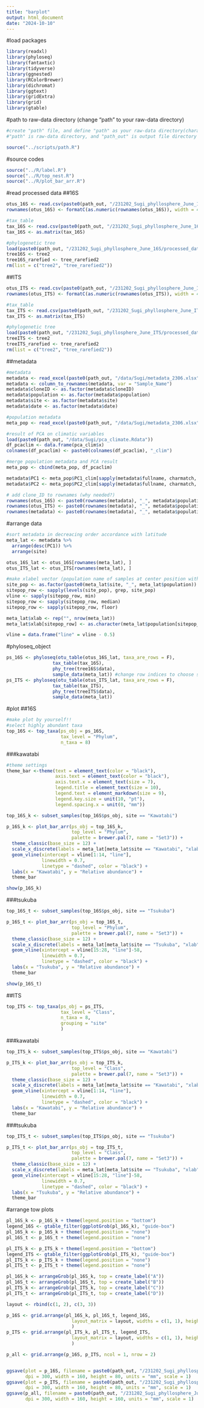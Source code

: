 ```yaml
---
title: "barplot"
output: html_document
date: "2024-10-10"
---
```


#load packages

```r
library(readxl)
library(phyloseq)
library(fantaxtic)
library(tidyverse)
library(ggnested)
library(RColorBrewer)
library(dichromat)
library(ggtext)
library(gridExtra)
library(grid)
library(gtable)
```

#path to raw-data directory (change "path" to your raw-data directory)

```r
#create "path" file, and define "path" as your raw-data directory(character vector) in the file
#"path" is raw-data directory, and "path_out" is output file directory

source("../scripts/path.R")
```

#source codes
```r
source("../R/label.R")
source("../R/top_nest.R")
source("../R/plot_bar_arr.R")
```

#read processed data
##16S

```r
otus_16S <- read.csv(paste0(path_out, "/231202_Sugi_phyllosphere_June_16S/processed_data/otus_data_16S.csv"), row.names = 1)
rownames(otus_16S) <- formatC(as.numeric(rownames(otus_16S)), width = 4, flag = "0") #add 0 to rownames

#tax_table
tax_16S <- read.csv(paste0(path_out, "/231202_Sugi_phyllosphere_June_16S/processed_data/tax_table2_16S.csv"), row.names = 1)
tax_16S <- as.matrix(tax_16S)

#phylogenetic tree
load(paste0(path_out, "/231202_Sugi_phyllosphere_June_16S/processed_data/trees.Rdata"))
tree16S <- tree2
tree16S_rarefied <- tree_rarefied2
rm(list = c("tree2", "tree_rarefied2"))
```

##ITS

```r
otus_ITS <- read.csv(paste0(path_out, "/231202_Sugi_phyllosphere_June_ITS/processed_data/otus_data_ITS.csv"), row.names = 1)
rownames(otus_ITS) <- formatC(as.numeric(rownames(otus_ITS)), width = 4, flag = "0") #add 0 to rownames

#tax_table
tax_ITS <- read.csv(paste0(path_out, "/231202_Sugi_phyllosphere_June_ITS/processed_data/tax_table2_ITS.csv"), row.names = 1)
tax_ITS <- as.matrix(tax_ITS)

#phylogenetic tree
load(paste0(path_out, "/231202_Sugi_phyllosphere_June_ITS/processed_data/trees.Rdata"))
treeITS <- tree2
treeITS_rarefied <- tree_rarefied2
rm(list = c("tree2", "tree_rarefied2"))
```

##metadata

```r
#metadata
metadata <- read_excel(paste0(path_out, "/data/Sugi/metadata_2306.xlsx"), sheet = "Sheet1")
metadata <- column_to_rownames(metadata, var = "Sample_Name")
metadata$cloneID <- as.factor(metadata$cloneID)
metadata$population <- as.factor(metadata$population)
metadata$site <- as.factor(metadata$site)
metadata$date <- as.factor(metadata$date)

#population metadata
meta_pop <- read_excel(paste0(path_out, "/data/Sugi/metadata_2306.xlsx"), sheet = "location")

#result of PCA on climatic variables
load(paste0(path_out, "/data/Sugi/pca_climate.Rdata"))
df_pcaclim <- data.frame(pca_clim$x)
colnames(df_pcaclim) <- paste0(colnames(df_pcaclim), "_clim")

#merge population metadata and PCA result
meta_pop <- cbind(meta_pop, df_pcaclim)

metadata$PC1 <- meta_pop$PC1_clim[sapply(metadata$fullname, charmatch, meta_pop$fullname)]
metadata$PC2 <- meta_pop$PC2_clim[sapply(metadata$fullname, charmatch, meta_pop$fullname)]
```

```r
# add clone_ID to rownames (why needed?)
rownames(otus_16S) <- paste0(rownames(metadata), "_", metadata$population)
rownames(otus_ITS) <- paste0(rownames(metadata), "_", metadata$population)
rownames(metadata) <- paste0(rownames(metadata), "_", metadata$population)
```

#arrange data

```r
#sort metadata in decreacing order accordance with latitude
meta_lat <- metadata %>%
  arrange(desc(PC1)) %>%
  arrange(site)

otus_16S_lat <- otus_16S[rownames(meta_lat), ]
otus_ITS_lat <- otus_ITS[rownames(meta_lat), ]

#make xlabel vector (population name of samples at center position within samples with the same population)
site_pop <- as.factor(paste0(meta_lat$site, "_", meta_lat$population))
sitepop_row <- sapply(levels(site_pop), grep, site_pop)
vline <- sapply(sitepop_row, min)
sitepop_row <- sapply(sitepop_row, median)
sitepop_row <- sapply(sitepop_row, floor)

meta_lat$xlab <- rep("", nrow(meta_lat))
meta_lat$xlab[sitepop_row] <- as.character(meta_lat$population[sitepop_row])

vline = data.frame("line" = vline - 0.5)
```

#phyloseq_object

```r
ps_16S <- phyloseq(otu_table(otus_16S_lat, taxa_are_rows = F), 
                 tax_table(tax_16S), 
                 phy_tree(tree16S$data), 
                 sample_data(meta_lat)) #change row indices to choose samples included in barplots
ps_ITS <- phyloseq(otu_table(otus_ITS_lat, taxa_are_rows = F), 
                 tax_table(tax_ITS), 
                 phy_tree(treeITS$data), 
                 sample_data(meta_lat))
```

#plot
##16S

```r
#make plot by yourself!!
#select highly abundant taxa
top_16S <- top_taxa(ps_obj = ps_16S, 
                    tax_level = "Phylum", 
                    n_taxa = 8)
```

###kawatabi

```r
#theme settings
theme_bar <-theme(text = element_text(color = "black"), 
                  axis.text = element_text(color = "black"), 
                  axis.text.x = element_text(size = 7), 
                  legend.title = element_text(size = 10), 
                  legend.text = element_markdown(size = 9), 
                  legend.key.size = unit(10, "pt"), 
                  legend.spacing.x = unit(0, "mm"))
```

```r
top_16S_k <- subset_samples(top_16S$ps_obj, site == "Kawatabi")

p_16S_k <- plot_bar_arr(ps_obj = top_16S_k, 
                        top_level = "Phylum", 
                        palette = brewer.pal(7, name = "Set3")) +
  theme_classic(base_size = 12) +
  scale_x_discrete(labels = meta_lat[meta_lat$site == "Kawatabi", "xlab"]) +
  geom_vline(xintercept = vline[1:14, "line"], 
             linewidth = 0.7, 
             linetype = "dashed", color = "black") +
  labs(x = "Kawatabi", y = "Relative abundance") +
  theme_bar

show(p_16S_k)
```

###tsukuba

```r
top_16S_t <- subset_samples(top_16S$ps_obj, site == "Tsukuba")

p_16S_t <- plot_bar_arr(ps_obj = top_16S_t, 
                        top_level = "Phylum", 
                        palette = brewer.pal(7, name = "Set3")) +
  theme_classic(base_size = 12) +
  scale_x_discrete(labels = meta_lat[meta_lat$site == "Tsukuba", "xlab"]) +
  geom_vline(xintercept = vline[15:28, "line"]-58,
             linewidth = 0.7, 
             linetype = "dashed", color = "black") +
  labs(x = "Tsukuba", y = "Relative abundance") +
  theme_bar

show(p_16S_t)
```

##ITS

```r
top_ITS <- top_taxa(ps_obj = ps_ITS, 
                    tax_level = "Class", 
                    n_taxa = 8, 
                    grouping = "site"
                    )
```

###kawatabi

```r
top_ITS_k <- subset_samples(top_ITS$ps_obj, site == "Kawatabi")

p_ITS_k <- plot_bar_arr(ps_obj = top_ITS_k, 
                        top_level = "Class", 
                        palette = brewer.pal(7, name = "Set3")) +
  theme_classic(base_size = 12) +
  scale_x_discrete(labels = meta_lat[meta_lat$site == "Kawatabi", "xlab"]) +
  geom_vline(xintercept = vline[1:14, "line"], 
             linewidth = 0.7, 
             linetype = "dashed", color = "black") +
  labs(x = "Kawatabi", y = "Relative abundance") +
  theme_bar
```

###tsukuba

```r
top_ITS_t <- subset_samples(top_ITS$ps_obj, site == "Tsukuba")

p_ITS_t <- plot_bar_arr(ps_obj = top_ITS_t, 
                        top_level = "Class", 
                        palette = brewer.pal(7, name = "Set3")) +
  theme_classic(base_size = 12) +
  scale_x_discrete(labels = meta_lat[meta_lat$site == "Tsukuba", "xlab"]) +
  geom_vline(xintercept = vline[15:28, "line"]-58, 
             linewidth = 0.7, 
             linetype = "dashed", color = "black") +
  labs(x = "Tsukuba", y = "Relative abundance") +
  theme_bar
```

#arrange tow plots

```r
pl_16S_k <- p_16S_k + theme(legend.position = "bottom")
legend_16S <- gtable_filter(ggplotGrob(pl_16S_k), "guide-box")
pl_16S_k <- p_16S_k + theme(legend.position = "none")
pl_16S_t <- p_16S_t + theme(legend.position = "none")

pl_ITS_k <- p_ITS_k + theme(legend.position = "bottom")
legend_ITS <- gtable_filter(ggplotGrob(pl_ITS_k), "guide-box")
pl_ITS_k <- p_ITS_k + theme(legend.position = "none")
pl_ITS_t <- p_ITS_t + theme(legend.position = "none")

pl_16S_k <- arrangeGrob(pl_16S_k, top = create_label("A"))
pl_16S_t <- arrangeGrob(pl_16S_t, top = create_label("B"))
pl_ITS_k <- arrangeGrob(pl_ITS_k, top = create_label("C"))
pl_ITS_t <- arrangeGrob(pl_ITS_t, top = create_label("D"))

layout <- rbind(c(1, 2), c(3, 3))

p_16S <- grid.arrange(pl_16S_k, pl_16S_t, legend_16S, 
                        layout_matrix = layout, widths = c(1, 1), heights = c(8, 1)
                        )
p_ITS <- grid.arrange(pl_ITS_k, pl_ITS_t, legend_ITS, 
                        layout_matrix = layout, widths = c(1, 1), heights = c(8, 1)
                        )

p_all <- grid.arrange(p_16S, p_ITS, ncol = 1, nrow = 2)


ggsave(plot = p_16S, filename = paste0(path_out, "/231202_Sugi_phyllosphere_June_16S/figures/barplot_16S.pdf"), 
       dpi = 300, width = 160, height = 80, units = "mm", scale = 1)
ggsave(plot = p_ITS, filename = paste0(path_out, "/231202_Sugi_phyllosphere_June_ITS/figures/barplot_ITS.pdf"), 
       dpi = 300, width = 160, height = 80, units = "mm", scale = 1)
ggsave(p_all, filename = paste0(path_out, "/231202_Sugi_phyllosphere_June_16S/figures/barplot_both1.pdf"), 
       dpi = 300, width = 160, height = 160, units = "mm", scale = 1)
```

